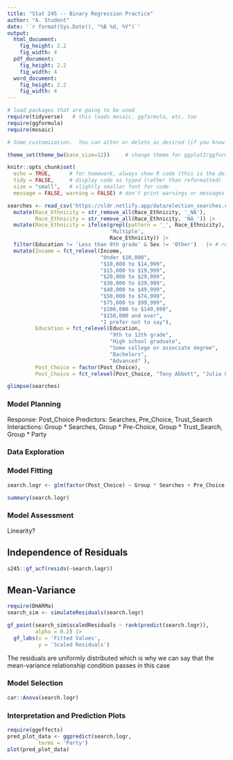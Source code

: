 ```yaml
---
title: "Stat 245 -- Binary Regression Practice"
author: "A. Student"
date: '`r format(Sys.Date(), "%B %d, %Y")`'
output: 
  html_document:
    fig_height: 2.2
    fig_width: 4
  pdf_document:
    fig_height: 2.2
    fig_width: 4
  word_document:
    fig_height: 2.2
    fig_width: 4
---
```


```r
# load packages that are going to be used
require(tidyverse)   # this loads mosaic, ggformula, etc. too
require(ggformula)
require(mosaic)

# Some customization.  You can alter or delete as desired (if you know what you are doing).

theme_set(theme_bw(base_size=12))     # change theme for ggplot2/ggformula

knitr::opts_chunk$set(
  echo = TRUE,      # for homework, always show R code (this is the default)
  tidy = FALSE,     # display code as typed (rather than reformatted)
  size = "small",   # slightly smaller font for code
  message = FALSE, warning = FALSE) # don't print warnings or messages in compiled document. So you MUST check them in RStudio!
```


```r
searches <- read_csv('https://sldr.netlify.app/data/election_searches.csv') |>
  mutate(Race_Ethnicity = str_remove_all(Race_Ethnicity, '_NA'),
         Race_Ethnicity = str_remove_all(Race_Ethnicity, 'NA_')) |>
  mutate(Race_Ethnicity = ifelse(grepl(pattern = '_', Race_Ethnicity), 
                                 'Multiple', 
                                 Race_Ethnicity)) |>
  filter(Education != 'Less than 9th grade' & Sex != 'Other')   |> # remove as there are only very few
  mutate(Income = fct_relevel(Income,
                              "Under $10,000",
                              "$10,000 to $14,999",
                              "$15,000 to $19,999",
                              "$20,000 to $29,999",
                              "$30,000 to $39,999",
                              "$40,000 to $49,999",
                              "$50,000 to $74,999",
                              "$75,000 to $99,999",
                              "$100,000 to $149,999",
                              "$150,000 and over",
                              "I prefer not to say"),
         Education = fct_relevel(Education,
                                 "9th to 12th grade",
                                 "High school graduate",
                                 "Some college or associate degree",
                                 "Bachelors", 
                                 "Advanced" ),
         Post_Choice = factor(Post_Choice),
         Post_Choice = fct_relevel(Post_Choice, "Tony Abbott", "Julia Gillard"))  

glimpse(searches)
```

### Model Planning 

Response: Post_Choice 
Predictors: Searches, Pre_Choice, Trust_Search 
Interactions: Group * Searches, Group * Pre-Choice, Group * Trust_Search, Group * Party 

### Data Exploration 

### Model Fitting 

```r
search.logr <- glm(factor(Post_Choice) ~ Group * Searches + Pre_Choice + Trust_Search + Party, data = searches, family = binomial(link='logit'))

summary(search.logr)
```

### Model Assessment 

Linearity?

## Independence of Residuals 

```r
s245::gf_acf(resids(~search.logr))
```


## Mean-Variance 

```r
require(DHARMa)
search_sim <- simulateResiduals(search.logr)

gf_point(search_sim$scaledResiduals ~ rank(predict(search.logr)),
         alpha = 0.2) |>
  gf_labs(x = 'Fitted Values',
          y = 'Scaled Residuals')
```
The residuals are uniformly distributed which is why we can say that the mean-variance relationship condition passes in this case

### Model Selection 

```r
car::Anova(search.logr)
```

### Interpretation and Prediction Plots 

```r
require(ggeffects)
pred_plot_data <- ggpredict(search.logr, 
          terms = 'Party')
plot(pred_plot_data)
```






  